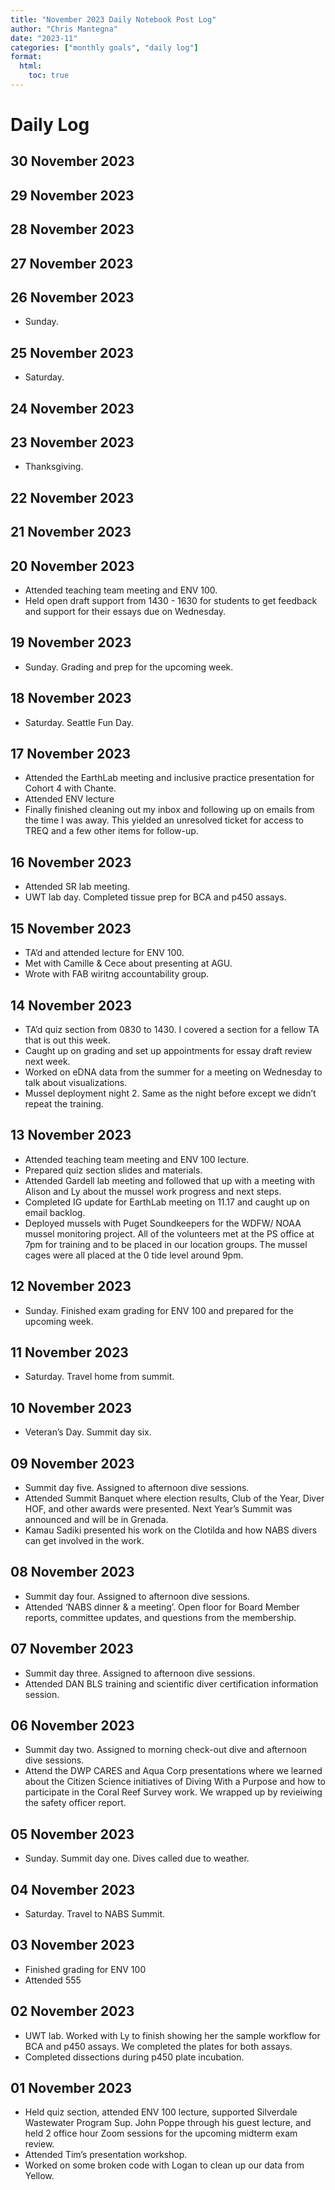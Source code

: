 ```yaml
---
title: "November 2023 Daily Notebook Post Log"
author: "Chris Mantegna"
date: "2023-11"
categories: ["monthly goals", "daily log"]
format:
  html:
    toc: true
---
```


# Daily Log

## 30 November 2023

## 29 November 2023

## 28 November 2023

## 27 November 2023

## 26 November 2023

- Sunday.

## 25 November 2023

- Saturday.

## 24 November 2023

## 23 November 2023

- Thanksgiving.

## 22 November 2023

## 21 November 2023

## 20 November 2023

- Attended teaching team meeting and ENV 100.
- Held open draft support from 1430 - 1630 for students to get feedback and support for their essays due on Wednesday.

## 19 November 2023

- Sunday. Grading and prep for the upcoming week.

## 18 November 2023

- Saturday. Seattle Fun Day.

## 17 November 2023

- Attended the EarthLab meeting and inclusive practice presentation for Cohort 4 with Chante.
- Attended ENV lecture
- Finally finished cleaning out my inbox and following up on emails from the time I was away. This yielded an unresolved ticket for access to TREQ and a few other items for follow-up.

## 16 November 2023

- Attended SR lab meeting.
- UWT lab day. Completed tissue prep for BCA and p450 assays.

## 15 November 2023

- TA'd and attended lecture for ENV 100.
- Met with Camille & Cece about presenting at AGU.
- Wrote with FAB wiritng accountability group.

## 14 November 2023

- TA'd quiz section from 0830 to 1430. I covered a section for a fellow TA that is out this week.
- Caught up on grading and set up appointments for essay draft review next week.
- Worked on eDNA data from the summer for a meeting on Wednesday to talk about visualizations.
- Mussel deployment night 2. Same as the night before except we didn't repeat the training.

## 13 November 2023

- Attended teaching team meeting and ENV 100 lecture.
- Prepared quiz section slides and materials.
- Attended Gardell lab meeting and followed that up with a meeting with Alison and Ly about the mussel work progress and next steps.
- Completed IG update for EarthLab meeting on 11.17 and caught up on email backlog.
- Deployed mussels with Puget Soundkeepers for the WDFW/ NOAA mussel monitoring project. All of the volunteers met at the PS office at 7pm for training and to be placed in our location groups. The mussel cages were all placed at the 0 tide level around 9pm.  

## 12 November 2023

- Sunday. Finished exam grading for ENV 100 and prepared for the upcoming week.

## 11 November 2023

- Saturday. Travel home from summit.

## 10 November 2023

- Veteran's Day. Summit day six.

## 09 November 2023

- Summit day five. Assigned to afternoon dive sessions.
- Attended Summit Banquet where election results, Club of the Year, Diver HOF, and other awards were presented. Next Year's Summit was announced and will be in Grenada.
- Kamau Sadiki presented his work on the Clotilda and how NABS divers can get involved in the work.

## 08 November 2023

- Summit day four. Assigned to afternoon dive sessions.
- Attended 'NABS dinner & a meeting'. Open floor for Board Member reports, committee updates, and questions from the membership.

## 07 November 2023

- Summit day three. Assigned to afternoon dive sessions.
- Attended DAN BLS training and scientific diver certification information session. 

## 06 November 2023

- Summit day two. Assigned to morning check-out dive and afternoon dive sessions. 
- Attend the DWP CARES and Aqua Corp presentations where we learned about the Citizen Science initiatives of Diving With a Purpose and how to participate in the Coral Reef Survey work. We wrapped up by revieiwing the safety officer report.

## 05 November 2023

- Sunday. Summit day one. Dives called due to weather. 

## 04 November 2023

- Saturday. Travel to NABS Summit.

## 03 November 2023

- Finished grading for ENV 100
- Attended 555

## 02 November 2023

- UWT lab. Worked with Ly to finish showing her the sample workflow for BCA and p450 assays. We completed the plates for both assays.
- Completed dissections during p450 plate incubation. 

## 01 November 2023

- Held quiz section, attended ENV 100 lecture, supported Silverdale Wastewater Program Sup. John Poppe through his guest lecture, and held 2 office hour Zoom sessions for the upcoming midterm exam review.
- Attended Tim's presentation workshop.
- Worked on some broken code with Logan to clean up our data from Yellow.
